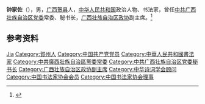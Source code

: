 '''钟家佐'''（{{bd|1930年|}}），男，[[广西|广西]][[贺县|贺县]]人，[[中华人民共和国|中华人民共和国]]政治人物、书法家，曾任[[中共广西壮族自治区党委|中共广西壮族自治区党委]]常委、秘书长，[[广西壮族自治区政协|广西壮族自治区政协]]副主席。<ref>{{Cite book|title=中华人民共和国职官志|author=何虎生, 李耀东, 向常福主编|publisher=中国社会出版社|year=2003|isbn=9787800883934|location=北京|pages=}}</ref>

== 参考资料 ==
{{reflist}}

{{中国人物小作品}}
{{Navboxes
| title  = 钟家佐在[[中华诗词学会|中华诗词学会]]的职务
| list1  =
{{中华诗词学会第一届理事会}}
{{中华诗词学会第二届理事会}}
{{中华诗词学会第三届理事会}}
{{中华诗词学会第四届理事会}}
}}
{{Navboxes 
| title  = 钟家佐在[[中国书法家协会|中国书法家协会]]的职务
| list1  =
{{中国书法家协会第三届理事会}}
}}

{{Authority control}}
{{DEFAULTSORT:Zhong钟}}
[[Category:钟姓|Jia]]
[[Category:賀州人|Category:賀州人]]
[[Category:中国共产党党员|Category:中国共产党党员]]
[[Category:中華人民共和國書法家|Category:中華人民共和國書法家]]
[[Category:中共廣西壯族自治區黨委常委|Category:中共廣西壯族自治區黨委常委]]
[[Category:中共广西壮族自治区党委秘书长|Category:中共广西壮族自治区党委秘书长]]
[[Category:广西壮族自治区政协副主席|Category:广西壮族自治区政协副主席]]
[[Category:中华诗词学会顾问|Category:中华诗词学会顾问]]
[[Category:中国书法家协会会员|Category:中国书法家协会会员]]
[[Category:中国书法家协会理事|Category:中国书法家协会理事]]